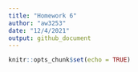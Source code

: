 ```yaml
---
title: "Homework 6"
author: "aw3253"
date: "12/4/2021"
output: github_document
---
```


```r
knitr::opts_chunk$set(echo = TRUE)
```


